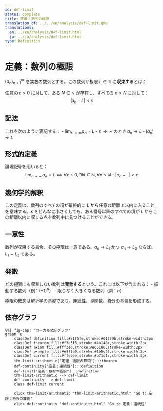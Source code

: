 ```yaml
---
id: def-limit
status: complete
title: 定義：数列の極限
translation_of: ../../en/analysis/def-limit.qmd
translations:
  en: ../en/analysis/def-limit.html
  ja: ../ja/analysis/def-limit.html
type: Definition
---
```


# 定義：数列の極限 {#def-limit}

$(a_n)_{n=1}^{\infty}$ を実数の数列とする。この数列が極限 $L \in \mathbb{R}$ に**収束する**とは：

任意の $\varepsilon > 0$ に対して、ある $N \in \mathbb{N}$ が存在し、すべての $n > N$ に対して：
$$|a_n - L| < \varepsilon$$

## 記法

これを次のように表記する：
- $\lim_{n \to \infty} a_n = L$
- $n \to \infty$ のとき $a_n \to L$
- $(a_n) \to L$

## 形式的定義

論理記号を用いると：
$$\lim_{n \to \infty} a_n = L \iff \forall \varepsilon > 0, \exists N \in \mathbb{N}, \forall n > N : |a_n - L| < \varepsilon$$

## 幾何学的解釈

この定義は、数列のすべての項が最終的に $L$ から任意の距離 $\varepsilon$ 以内に入ることを意味する。$\varepsilon$ をどんなに小さくしても、ある番号以降のすべての項が $L$ からこの距離以内に収まる点を数列中に見つけることができる。

## 一意性

数列が収束する場合、その極限は一意である。$a_n \to L_1$ かつ $a_n \to L_2$ ならば、$L_1 = L_2$ である。

## 発散

どの極限にも収束しない数列は**発散する**という。これには以下が含まれる：
- 振動する数列（例：$(-1)^n$）
- 限りなく大きくなる数列（例：$n$）

極限の概念は解析学の基礎であり、連続性、導関数、積分の基盤を形成する。

## 依存グラフ

```mermaid
%%| fig-cap: "ローカル依存グラフ"
graph TD
    classDef definition fill:#e1f5fe,stroke:#01579b,stroke-width:2px
    classDef theorem fill:#f3e5f5,stroke:#4a148c,stroke-width:2px
    classDef axiom fill:#fff3e0,stroke:#e65100,stroke-width:2px
    classDef example fill:#e8f5e9,stroke:#1b5e20,stroke-width:2px
    classDef current fill:#ffebee,stroke:#b71c1c,stroke-width:3px
    thm-limit-arithmetic["定理：極限の算術"]:::theorem
    def-continuity["定義：連続性"]:::definition
    def-limit["定義：数列の極限"]:::definition
    thm-limit-arithmetic --> def-limit
    def-continuity --> def-limit
    class def-limit current

    click thm-limit-arithmetic "thm-limit-arithmetic.html" "Go to 定理：極限の算術"
    click def-continuity "def-continuity.html" "Go to 定義：連続性"
```
